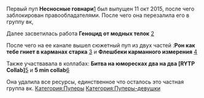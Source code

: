 Первый пуп '''Несносные говнари'''[https://www.youtube.com/watch?v=CC0FtzWBBmk] был выпущен 11 окт 2015, после чего заблокирован правообладателями. После чего она перезалила его в группу вк,

Далее засветилась работа '''Геноцид от модных телок''' [https://www.youtube.com/watch?v=SQLZLSe5Xrc&t]

После чего на ее канале вышел сюжетный пуп из двух частей :'''Рон как тебе гниет в карманах старка''' [https://www.youtube.com/watch?v=DhDIDEKoeT8&t] и '''Флешбеки карманного измерения''' [https://www.youtube.com/watch?v=JQcTAFku8dE]

<nowiki> </nowiki>Также участвавала в коллабах: '''Битва на юморесках два на два [RYTP Collab]'''[https://www.youtube.com/watch?v=NBLPz8HU9-w] и '''5 min collab'''[https://www.youtube.com/watch?v=l4ddzevXZJ8]

Она удалила все ресурсы, единственное что осталось это частная группа вк.
[[Категория:Пуперы]]
[[Категория:Пуперы-девушки]]